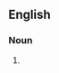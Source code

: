 {{also|x factors|X factors|X-factors}}

==English==

===Noun===
{{head|en|noun form}}

# {{plural of|en|x-factor}}